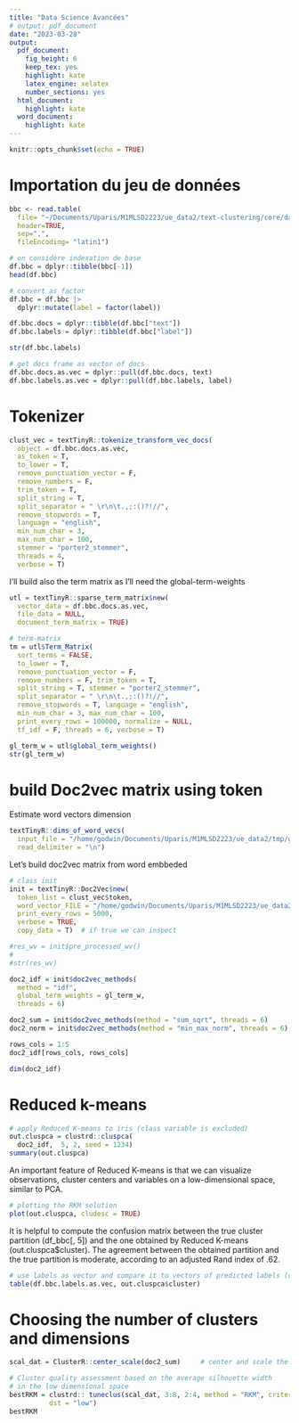 ```yaml
---
title: "Data Science Avancées"
# output: pdf_document
date: "2023-03-28"
output:
  pdf_document: 
    fig_height: 6
    keep_tex: yes
    highlight: kate
    latex_engine: xelatex
    number_sections: yes
  html_document:
    highlight: kate
  word_document:
    highlight: kate
---
```


```r
knitr::opts_chunk$set(echo = TRUE)
```

# Importation du jeu de données
```r
bbc <- read.table(
  file= "~/Documents/Uparis/M1MLSD2223/ue_data2/text-clustering/core/datasets/data/bbc.csv",
  header=TRUE,
  sep=",",
  fileEncoding= "latin1")
```

```r
# on considère indexation de base 
df.bbc = dplyr::tibble(bbc[-1])
head(df.bbc)
```

```r
# convert as factor
df.bbc = df.bbc |>
  dplyr::mutate(label = factor(label))
```

```r
df.bbc.docs = dplyr::tibble(df.bbc["text"])
df.bbc.labels = dplyr::tibble(df.bbc["label"])
```

```r
str(df.bbc.labels)
```



```r
# get docs frame as vector of docs
df.bbc.docs.as.vec = dplyr::pull(df.bbc.docs, text)
df.bbc.labels.as.vec = dplyr::pull(df.bbc.labels, label)
```

# Tokenizer
```r
clust_vec = textTinyR::tokenize_transform_vec_docs(
  object = df.bbc.docs.as.vec, 
  as_token = T,
  to_lower = T, 
  remove_punctuation_vector = F,
  remove_numbers = F, 
  trim_token = T,
  split_string = T,
  split_separator = " \r\n\t.,;:()?!//", 
  remove_stopwords = T,
  language = "english", 
  min_num_char = 3, 
  max_num_char = 100,
  stemmer = "porter2_stemmer", 
  threads = 4,
  verbose = T)
```

I'll build also the term matrix as I'll need the global-term-weights

```r
utl = textTinyR::sparse_term_matrix$new(
  vector_data = df.bbc.docs.as.vec, 
  file_data = NULL,
  document_term_matrix = TRUE)

# term-matrix
tm = utl$Term_Matrix(
  sort_terms = FALSE, 
  to_lower = T, 
  remove_punctuation_vector = F,
  remove_numbers = F, trim_token = T, 
  split_string = T, stemmer = "porter2_stemmer",
  split_separator = " \r\n\t.,;:()?!//", 
  remove_stopwords = T, language = "english", 
  min_num_char = 3, max_num_char = 100,
  print_every_rows = 100000, normalize = NULL, 
  tf_idf = F, threads = 6, verbose = T)

gl_term_w = utl$global_term_weights()
str(gl_term_w)
```


# build Doc2vec matrix using token

Estimate word vectors dimension

```r
textTinyR::dims_of_word_vecs(
  input_file = "/home/godwin/Documents/Uparis/M1MLSD2223/ue_data2/tmp/glove.840B.300d.txt", 
  read_delimiter = "\n")
```

Let's build doc2vec matrix from word embbeded

```r
# class init
init = textTinyR::Doc2Vec$new(
  token_list = clust_vec$token, 
  word_vector_FILE = "/home/godwin/Documents/Uparis/M1MLSD2223/ue_data2/tmp/glove.840B.300d.txt",
  print_every_rows = 5000, 
  verbose = TRUE, 
  copy_data = T)  # if true we can inspect 
```

```r
#res_wv = init$pre_processed_wv()                           
# 
#str(res_wv)
```



```r
doc2_idf = init$doc2vec_methods(
  method = "idf", 
  global_term_weights = gl_term_w, 
  threads = 6)

doc2_sum = init$doc2vec_methods(method = "sum_sqrt", threads = 6)
doc2_norm = init$doc2vec_methods(method = "min_max_norm", threads = 6)
```

```r
rows_cols = 1:5
doc2_idf[rows_cols, rows_cols]
```



```r
dim(doc2_idf)
```


# Reduced k-means

```r
# apply Reduced K-means to iris (class variable is excluded)
out.cluspca = clustrd::cluspca(
  doc2_idf,  5, 2, seed = 1234)
summary(out.cluspca)
```

An important feature of Reduced K-means is that we can visualize observations, cluster centers and variables on a low-dimensional space, similar to PCA.

```r
# plotting the RKM solution
plot(out.cluspca, cludesc = TRUE)
```

It is helpful to compute the confusion matrix between the true cluster partition (df_bbc[, 5]) and the one obtained by Reduced K-means
(out.cluspca$cluster). The agreement between the obtained partition and the true partition is moderate, according to an adjusted Rand index of .62.

```r
# use labels as vector and compare it to vectors of predicted labels (cluster)
table(df.bbc.labels.as.vec, out.cluspca$cluster)
```

# Choosing the number of clusters and dimensions

```r

scal_dat = ClusterR::center_scale(doc2_sum)     # center and scale the data

# Cluster quality assessment based on the average silhouette width 
# in the low dimensional space
bestRKM = clustrd:: tuneclus(scal_dat, 3:8, 2:4, method = "RKM", criterion = "asw",
          dst = "low")
bestRKM
```




